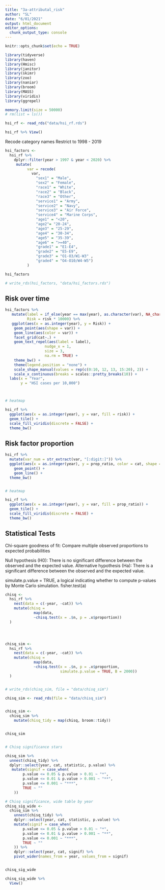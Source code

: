 ```yaml
---
title: "3a-attributal_risk"
author: "SL"
date: "6/01/2021"
output: html_document
editor_options: 
  chunk_output_type: console
---
```


```r
knitr::opts_chunk$set(echo = TRUE)

library(tidyverse)
library(haven)
library(Hmisc)
library(janitor)
library(skimr)
library(zoo)
library(naniar)
library(broom)
library(MASS)
library(viridis)
library(ggrepel)

memory.limit(size = 50000)
# rm(list = ls())
```


```r

hsi_rf <- read_rds("data/hsi_rf.rds")

hsi_rf %>% View()
```

Recode category names
Restrict to 1998 - 2019

```r

hsi_factors <-
  hsi_rf %>%
    dplyr::filter(year > 1997 & year < 2020) %>% 
     mutate(
          var = recode(
            var,
              "sex1" = "Male",
              "sex2" = "Female",
              "race1" = "White",
              "race2" = "Black",
              "race3" = "Other",
              "service1" = "Army",
              "service2" = "Navy",
              "service3" = "Air Force",
              "service4" = "Marine Corps",
              "age1" = "<20",
              "age2"= "20-24",
              "age3" = "25-29",
              "age4" = "30-34",
              "age5" = "35-39",
              "age6" = ">=40",
              "grade1" = "E1-E4",
              "grade2" = "E5-E9",
              "grade3" = "O1-O3/W1-W3" ,
              "grade4" = "O4-O10/W4-W5")
          )

hsi_factors

# write_rds(hsi_factors, "data/hsi_factors.rds")
```




## Risk over time

```r


hsi_factors %>%
   mutate(label = if_else(year == max(year), as.character(var), NA_character_),
          Risk = risk * 10000) %>%
   ggplot(aes(x = as.integer(year), y = Risk)) +
    geom_point(aes(shape = var)) +
    geom_line(aes(color = var)) +
    facet_grid(cat~.) +
    geom_text_repel(aes(label = label),
                  nudge_x = 1,
                  size = 3,
                  na.rm = TRUE) +
    theme_bw() +
    theme(legend.position = "none") +
    scale_shape_manual(values = rep(c(0:10, 12, 13, 15:20), 2)) +
    scale_x_continuous(breaks = scales::pretty_breaks(10)) + 
  labs(x = "Year",
       y = "HSI cases per 10,000")



# heatmap 

hsi_rf %>% 
  ggplot(aes(x = as.integer(year), y = var, fill = risk)) +
  geom_tile() +
  scale_fill_viridis(discrete = FALSE) +
  theme_bw()

```



## Risk factor proportion

```r

hsi_rf %>% 
  mutate(var_num = str_extract(var, "[:digit:]")) %>% 
  ggplot(aes(x = as.integer(year), y = prop_ratio, color = cat, shape = var_num)) +
    geom_point() +
    geom_line() +
  theme_bw()


# heatmap

hsi_rf %>% 
  ggplot(aes(x = as.integer(year), y = var, fill = prop_ratio)) +
  geom_tile() +
  scale_fill_viridis(discrete = FALSE) +
  theme_bw()


```




## Statistical Tests


Chi-square goodness of fit: Compare multiple observed proportions to expected probabilities


Null hypothesis (H0): There is no significant difference between the observed and the expected value.
Alternative hypothesis (Ha): There is a significant difference between the observed and the expected value.


simulate.p.value = TRUE, a logical indicating whether to compute p-values by Monte Carlo simulation.
fisher.test(a)

```r

chisq <-
  hsi_rf %>% 
    nest(data = c(-year, -cat)) %>% 
    mutate(chisq =
             map(data,
             ~chisq.test(x = .$n, p = .x$proportion))
  )




chisq_sim <-
  hsi_rf %>% 
    nest(data = c(-year, -cat)) %>% 
    mutate(chisq =
             map(data,
             ~chisq.test(x = .$n, p = .x$proportion,
                         simulate.p.value = TRUE, B = 2000))
  )


# write_rds(chisq_sim, file = "data/chisq_sim")

chisq_sim <- read_rds(file = "data/chisq_sim")


chisq_sim <-
  chisq_sim %>% 
    mutate(chisq_tidy = map(chisq, broom::tidy))


chisq_sim


# Chisq significance stars

chisq_sim %>% 
  unnest(chisq_tidy) %>%
  dplyr::select(year, cat, statistic, p.value) %>% 
   mutate(signif = case_when(
        p.value <= 0.05 & p.value > 0.01 ~ "*",
        p.value <= 0.01 & p.value > 0.001 ~ "**",
        p.value <= 0.001 ~ "***",
        TRUE ~ ""
    )) 

# Chisq significance, wide table by year
chisq_sig_wide <-
  chisq_sim %>% 
    unnest(chisq_tidy) %>%
    dplyr::select(year, cat, statistic, p.value) %>% 
    mutate(signif = case_when(
        p.value <= 0.05 & p.value > 0.01 ~ "*",
        p.value <= 0.01 & p.value > 0.001 ~ "**",
        p.value <= 0.001 ~ "***",
        TRUE ~ ""
    )) %>%
    dplyr::select(year, cat, signif) %>% 
    pivot_wider(names_from = year, values_from = signif) 


chisq_sig_wide 

chisq_sig_wide %>% 
  View()
         




```



